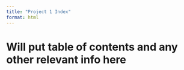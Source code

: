 ```yaml
---
title: "Project 1 Index"
format: html
---
```


# Will put table of contents and any other relevant info here

